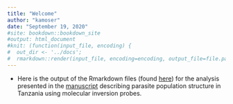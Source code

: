 ```yaml
---
title: "Welcome"
author: "kamoser"
date: "September 19, 2020"
#site: bookdown::bookdown_site
#output: html_document
#knit: (function(input_file, encoding) {
#  out_dir <- '../docs';
#  rmarkdown::render(input_file, encoding=encoding, output_file=file.path(dirname(input_file), out_dir, #'index.html'))})
---
```


- Here is the output of the Rmarkdown files (found [here](https://github.com/kmogroethe/Mns-Tz-2017-PopGen-MIPs)) for the analysis presented in the [manuscript](https://www.biorxiv.org/content/10.1101/2020.05.09.085225v1) describing parasite population structure in Tanzania using molecular inversion probes.
